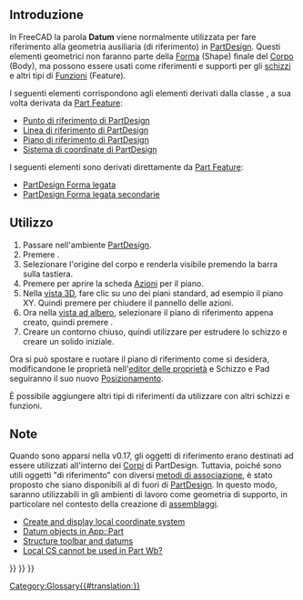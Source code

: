<languages/>

<span id="Introduction"></span>
== Introduzione ==

In FreeCAD la parola '''Datum''' viene normalmente utilizzata per fare riferimento alla geometria ausiliaria (di riferimento) in [[PartDesign_Workbench/it|PartDesign]]. Questi elementi geometrici non faranno parte della [[Shape/it|Forma]] (Shape) finale del [[Body/it|Corpo]] (Body), ma possono essere usati come riferimenti e supporti per gli [[Sketch/it|schizzi]] e altri tipi di [[Feature/it|Funzioni]] (Feature).

I seguenti elementi corrispondono agli elementi derivati dalla classe {{incode|Part::Datum}}, a sua volta derivata da [[Part_Feature/it|Part Feature]]:
* [[PartDesign_Point/it|Punto di riferimento di PartDesign]]
* [[PartDesign_Line/it|Linea di riferimento di PartDesign]]
* [[PartDesign_Plane/it|Piano di riferimento di PartDesign]]
* [[PartDesign_CoordinateSystem/it|Sistema di coordinate di PartDesign]]

I seguenti elementi sono derivati direttamente da [[Part_Feature|Part Feature]]:
* [[PartDesign_ShapeBinder/it|PartDesign Forma legata]]
* [[PartDesign_SubShapeBinder/it|PartDesign Forma legata secondarie]]

<span id="Usage"></span>
==Utilizzo==

# Passare nell'ambiente [[PartDesign_Workbench/it|PartDesign]].
# Premere {{Button|[[File:PartDesign_Body.svg|16px]] [[PartDesign_Body/it|Crea un corpo]]}}.
# Selezionare l'origine del corpo e renderla visibile premendo la barra {{KEY|Spazio}} sulla tastiera.
# Premere {{Button|[[File:PartDesign_Plane.svg|16px]] [[PartDesign_Plane/it|Piano di riferimento]]}} per aprire la  scheda [[task_panel/it|Azioni]] per il piano.
# Nella [[3D_view/it|vista 3D]], fare clic su uno dei piani standard, ad esempio il piano XY. Quindi premere {{Button|OK}} per chiudere il pannello delle azioni.
# Ora nella [[tree_view/it|vista ad albero]], selezionare il piano di riferimento appena creato, quindi premere {{Button|[[File:PartDesign_NewSketch.svg|16px]] [[PartDesign_NewSketch/it|Crea uno schizzo]]}}.
# Creare un contorno chiuso, quindi utilizzare {{Button|[[File:PartDesign_Pad.svg|16px]] [[PartDesign_Pad/it|Pad]]}} per estrudere lo schizzo e creare un solido iniziale.

Ora si può spostare e ruotare il piano di riferimento come si desidera, modificandone le proprietà nell'[[property_editor/it|editor delle proprietà]] e Schizzo e Pad seguiranno il suo nuovo [[Placement/it|Posizionamento]].

È possibile aggiungere altri tipi di riferimenti da utilizzare con altri schizzi e funzioni.

<span id="Notes"></span>
==Note==

Quando sono apparsi nella v0.17, gli oggetti di riferimento erano destinati ad essere utilizzati all'interno dei [[PartDesign_Body/it|Corpi]] di PartDesign. Tuttavia, poiché sono utili oggetti "di riferimento" con diversi [[Part_EditAttachment/it|metodi di associazione]], è stato proposto che siano disponibili al di fuori di [[PartDesign_Workbench/it|PartDesign]]. In questo modo, saranno utilizzabili in gli ambienti di lavoro come geometria di supporto, in particolare nel contesto della creazione di [[Assembly/it|assemblaggi]].
* [https://forum.freecad.org/viewtopic.php?f=10&t=2604 Create and display local coordinate system]
* [https://forum.freecad.org/viewtopic.php?f=22&t=33654 Datum objects in App::Part]
* [https://forum.freecad.org/viewtopic.php?t=42759 Structure toolbar and datums]
* [https://forum.freecad.org/viewtopic.php?f=3&t=42960 Local CS cannot be used in Part Wb?]

{{PartDesign Tools navi{{#translation:}}}}
{{Document objects navi{{#translation:}}}}
{{Userdocnavi{{#translation:}}}}
[[Category:Glossary{{#translation:}}]]